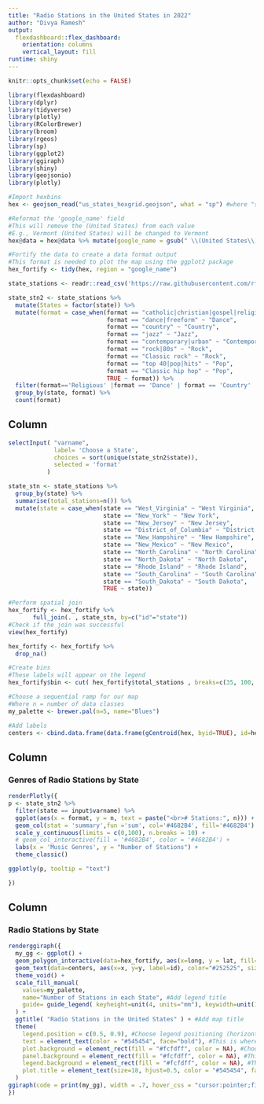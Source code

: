 ```yaml
---
title: "Radio Stations in the United States in 2022"
author: "Divya Ramesh"
output: 
  flexdashboard::flex_dashboard:
    orientation: columns
    vertical_layout: fill
runtime: shiny
---
```


```r
knitr::opts_chunk$set(echo = FALSE)

library(flexdashboard)
library(dplyr)
library(tidyverse)
library(plotly)
library(RColorBrewer)
library(broom) 
library(rgeos)
library(sp)
library(ggplot2)
library(ggiraph)
library(shiny)
library(geojsonio)
library(plotly)

```


```r

#Import hexbins
hex <- geojson_read("us_states_hexgrid.geojson", what = "sp") #where "sp" is spatial class

#Reformat the 'google_name' field
#This will remove the (United States) from each value
#E.g., Vermont (United States) will be changed to Vermont 
hex@data = hex@data %>% mutate(google_name = gsub(" \\(United States\\)", "", google_name))

#Fortify the data to create a data format output
#This format is needed to plot the map using the ggplot2 package
hex_fortify <- tidy(hex, region = "google_name") 

```

```r
state_stations <- readr::read_csv('https://raw.githubusercontent.com/rfordatascience/tidytuesday/master/data/2022/2022-11-08/state_stations.csv')

```
```r
state_stn2 <- state_stations %>%
  mutate(States = factor(state)) %>%
  mutate(format = case_when(format == "catholic|christian|gospel|religious|Gospel" ~ "Religious",
                            format == "dance|freeform" ~ "Dance",
                            format == "country" ~ "Country",
                            format == "jazz" ~ "Jazz",
                            format == "contemporary|urban" ~ "Contemporary",
                            format == "rock|80s" ~ "Rock",
                            format == "Classic rock" ~ "Rock",
                            format == "top 40|pop|hits" ~ "Pop",
                            format == "Classic hip hop" ~ "Pop",
                            TRUE ~ format)) %>%
  filter(format=='Religious' |format == 'Dance' | format == 'Country' | format == 'Jazz'| format =='Contemporary' | format == "Rock" | format == "Pop") %>%
  group_by(state, format) %>%
  count(format)
```


Column {.sidebar}
-----------------------------------------------------------------------

```r
selectInput( "varname",
             label= 'Choose a State',
             choices = sort(unique(state_stn2$state)),
             selected = 'format'
           )
```


```r
state_stn <- state_stations %>%
  group_by(state) %>%
  summarise(total_stations=n()) %>%
  mutate(state = case_when(state == "West_Virginia" ~ "West Virginia",
                           state == "New_York" ~ "New York",
                           state == "New_Jersey" ~ "New Jersey",
                           state == "District_of_Columbia" ~ "District of Columbia",
                           state == "New_Hampshire" ~ "New Hampshire",
                           state == "New_Mexico" ~ "New Mexico",
                           state == "North_Carolina" ~ "North Carolina",
                           state == "North_Dakota" ~ "North Dakota",
                           state == "Rhode_Island" ~ "Rhode Island",
                           state == "South_Carolina" ~ "South Carolina",
                           state == "South_Dakota" ~ "South Dakota",
                           TRUE ~ state)) 

#Perform spatial join 
hex_fortify <- hex_fortify %>% 
       full_join(. , state_stn, by=c("id"="state")) 
#Check if the join was successful
view(hex_fortify)

hex_fortify <- hex_fortify %>%
  drop_na()

#Create bins
#These labels will appear on the legend
hex_fortify$bin <- cut( hex_fortify$total_stations , breaks=c(35, 100, 300, 500, 800, 1300), labels=c("30-100","100-300", "300-500", "500-800", "800+"))

#Choose a sequential ramp for our map 
#Where n = number of data classes 
my_palette <- brewer.pal(n=5, name="Blues")

#Add labels 
centers <- cbind.data.frame(data.frame(gCentroid(hex, byid=TRUE), id=hex@data$iso3166_2))

```



Column {data-width=350}
-----------------------------------------------------------------------
### Genres of Radio Stations by State
 
```r

renderPlotly({
p <- state_stn2 %>%
  filter(state == input$varname) %>% 
  ggplot(aes(x = format, y = n, text = paste("<br># Stations:", n))) + 
  geom_col(stat = 'summary',fun ='sum', col='#4682B4', fill='#4682B4') + 
  scale_y_continuous(limits = c(0,100), n.breaks = 10) +
  # geom_col_interactive(fill = '#4682B4', color = '#4682B4') + 
  labs(x = 'Music Genres', y = "Number of Stations") + 
  theme_classic() 

ggplotly(p, tooltip = "text")

})
```


Column {data-width=350}
-----------------------------------------------------------------------

### Radio Stations by State

```r

renderggiraph({
  my_gg <- ggplot() +
  geom_polygon_interactive(data=hex_fortify, aes(x=long, y = lat, fill=bin, group=group, tooltip = total_stations, data_id = total_stations,), size=0, alpha=0.9, color="#f7f7f7") +
  geom_text(data=centers, aes(x=x, y=y, label=id), color="#252525", size=5) + #Add our labels
  theme_void() +
  scale_fill_manual(
    values=my_palette, 
    name="Number of Stations in each State", #Add legend title 
    guide= guide_legend( keyheight=unit(4, units="mm"), keywidth=unit(10, units="mm"), direction="horizontal", label.position="bottom", title.position="top", nrow=1)
  ) +
  ggtitle( "Radio Stations in the United States" ) + #Add map title
  theme(
    legend.position = c(0.5, 0.9), #Choose legend positioning (horizontal, vertical)
    text = element_text(color = "#545454", face="bold"), #This is where we customize the legend text
    plot.background = element_rect(fill = "#fcfdff", color = NA), #Choose the colour of the background behind the title
    panel.background = element_rect(fill = "#fcfdff", color = NA), #This is the main background
    legend.background = element_rect(fill = "#fcfdff", color = NA), #This is the legend background 
    plot.title = element_text(size=18, hjust=0.5, color = "#545454", face="bold"), #This we where we customize the title 
  ) 
ggiraph(code = print(my_gg), width = .7, hover_css = "cursor:pointer;fill:mediumvioletred;") 
})

```








